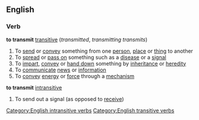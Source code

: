 ==English==
===Verb===
'''to transmit''' [[transitive]] (''transmitted'', ''transmitting'' ''transmits'') 
#To [[send]] or [[convey]] something from one [[person]], [[place]] or [[thing]] to another
#To [[spread]] or [[pass on]] something such as a [[disease]] or a [[signal]]
#To [[impart]], [[convey]] or [[hand down]] something by [[inheritance]] or [[heredity]]
#To [[communicate]] [[news]] or [[information]]
#To [[convey]] [[energy]] or [[force]] through a [[mechanism]]
'''to transmit''' [[intransitive]]
#To send out a signal (as opposed to [[receive]])
[[Category:English intransitive verbs]]
[[Category:English transitive verbs]]